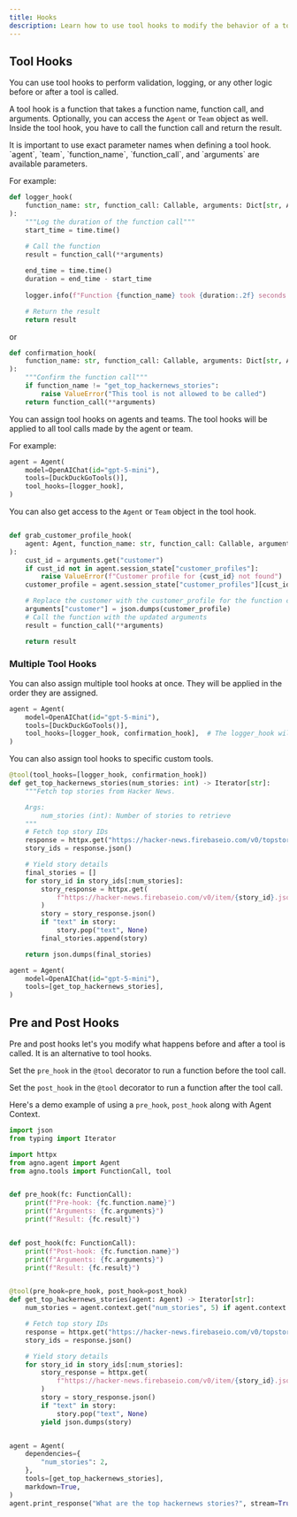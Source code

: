 ```yaml
---
title: Hooks
description: Learn how to use tool hooks to modify the behavior of a tool.
---
```


## Tool Hooks
You can use tool hooks to perform validation, logging, or any other logic before or after a tool is called.

A tool hook is a function that takes a function name, function call, and arguments. Optionally, you can access the `Agent` or `Team` object as well.  Inside the tool hook, you have to call the function call and return the result.

<Note>
It is important to use exact parameter names when defining a tool hook. `agent`, `team`, `function_name`, `function_call`, and `arguments` are available parameters.
</Note>

For example:

```python
def logger_hook(
    function_name: str, function_call: Callable, arguments: Dict[str, Any]
):
    """Log the duration of the function call"""
    start_time = time.time()

    # Call the function
    result = function_call(**arguments)
    
    end_time = time.time()
    duration = end_time - start_time
    
    logger.info(f"Function {function_name} took {duration:.2f} seconds to execute")

    # Return the result
    return result
```

or 

```python
def confirmation_hook(
    function_name: str, function_call: Callable, arguments: Dict[str, Any]
):
    """Confirm the function call"""
    if function_name != "get_top_hackernews_stories":
        raise ValueError("This tool is not allowed to be called")
    return function_call(**arguments)
```

You can assign tool hooks on agents and teams.  The tool hooks will be applied to all tool calls made by the agent or team.

For example:

```python
agent = Agent(
    model=OpenAIChat(id="gpt-5-mini"),
    tools=[DuckDuckGoTools()],
    tool_hooks=[logger_hook],
)
```

You can also get access to the `Agent` or `Team` object in the tool hook.

```python

def grab_customer_profile_hook(
    agent: Agent, function_name: str, function_call: Callable, arguments: Dict[str, Any]
):
    cust_id = arguments.get("customer")
    if cust_id not in agent.session_state["customer_profiles"]:
        raise ValueError(f"Customer profile for {cust_id} not found")
    customer_profile = agent.session_state["customer_profiles"][cust_id]

    # Replace the customer with the customer_profile for the function call
    arguments["customer"] = json.dumps(customer_profile)
    # Call the function with the updated arguments
    result = function_call(**arguments)

    return result
```

### Multiple Tool Hooks

You can also assign multiple tool hooks at once. They will be applied in the order they are assigned.

```python
agent = Agent(
    model=OpenAIChat(id="gpt-5-mini"),
    tools=[DuckDuckGoTools()],
    tool_hooks=[logger_hook, confirmation_hook],  # The logger_hook will run on the outer layer, and the confirmation_hook will run on the inner layer
)
```

You can also assign tool hooks to specific custom tools.

```python
@tool(tool_hooks=[logger_hook, confirmation_hook])
def get_top_hackernews_stories(num_stories: int) -> Iterator[str]:
    """Fetch top stories from Hacker News.

    Args:
        num_stories (int): Number of stories to retrieve
    """
    # Fetch top story IDs
    response = httpx.get("https://hacker-news.firebaseio.com/v0/topstories.json")
    story_ids = response.json()

    # Yield story details
    final_stories = []
    for story_id in story_ids[:num_stories]:
        story_response = httpx.get(
            f"https://hacker-news.firebaseio.com/v0/item/{story_id}.json"
        )
        story = story_response.json()
        if "text" in story:
            story.pop("text", None)
        final_stories.append(story)

    return json.dumps(final_stories)

agent = Agent(
    model=OpenAIChat(id="gpt-5-mini"),
    tools=[get_top_hackernews_stories],
)
```

## Pre and Post Hooks

Pre and post hooks let's you modify what happens before and after a tool is called. It is an alternative to tool hooks.

Set the `pre_hook` in the `@tool` decorator to run a function before the tool call.

Set the `post_hook` in the `@tool` decorator to run a function after the tool call.

Here's a demo example of using a `pre_hook`, `post_hook` along with Agent Context.

```python pre_and_post_hooks.py
import json
from typing import Iterator

import httpx
from agno.agent import Agent
from agno.tools import FunctionCall, tool


def pre_hook(fc: FunctionCall):
    print(f"Pre-hook: {fc.function.name}")
    print(f"Arguments: {fc.arguments}")
    print(f"Result: {fc.result}")


def post_hook(fc: FunctionCall):
    print(f"Post-hook: {fc.function.name}")
    print(f"Arguments: {fc.arguments}")
    print(f"Result: {fc.result}")


@tool(pre_hook=pre_hook, post_hook=post_hook)
def get_top_hackernews_stories(agent: Agent) -> Iterator[str]:
    num_stories = agent.context.get("num_stories", 5) if agent.context else 5

    # Fetch top story IDs
    response = httpx.get("https://hacker-news.firebaseio.com/v0/topstories.json")
    story_ids = response.json()

    # Yield story details
    for story_id in story_ids[:num_stories]:
        story_response = httpx.get(
            f"https://hacker-news.firebaseio.com/v0/item/{story_id}.json"
        )
        story = story_response.json()
        if "text" in story:
            story.pop("text", None)
        yield json.dumps(story)


agent = Agent(
    dependencies={
        "num_stories": 2,
    },
    tools=[get_top_hackernews_stories],
    markdown=True,
)
agent.print_response("What are the top hackernews stories?", stream=True)
```